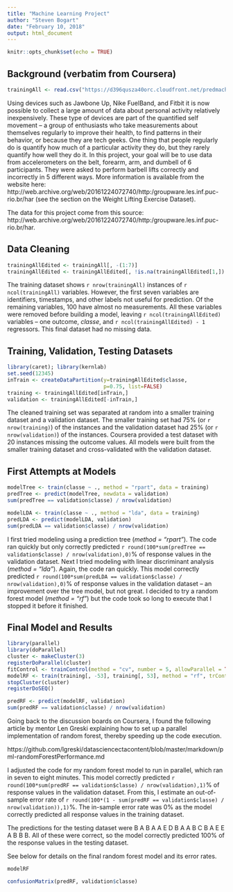 ---
title: "Machine Learning Project"
author: "Steven Bogart"
date: "February 10, 2018"
output: html_document
---

```{r setup, include=FALSE}
knitr::opts_chunk$set(echo = TRUE)
```

## Background (verbatim from Coursera)

```{r load_data}
trainingAll <- read.csv("https://d396qusza40orc.cloudfront.net/predmachlearn/pml-training.csv", header = TRUE)
```

Using devices such as Jawbone Up, Nike FuelBand, and Fitbit it is now possible to collect a large amount of data about personal activity relatively inexpensively. These type of devices are part of the quantified self movement – a group of enthusiasts who take measurements about themselves regularly to improve their health, to find patterns in their behavior, or because they are tech geeks. One thing that people regularly do is quantify how much of a particular activity they do, but they rarely quantify how well they do it. In this project, your goal will be to use data from accelerometers on the belt, forearm, arm, and dumbell of 6 participants. They were asked to perform barbell lifts correctly and incorrectly in 5 different ways. More information is available from the website here: http://web.archive.org/web/20161224072740/http:/groupware.les.inf.puc-rio.br/har (see the section on the Weight Lifting Exercise Dataset).

The data for this project come from this source: http://web.archive.org/web/20161224072740/http:/groupware.les.inf.puc-rio.br/har.

## Data Cleaning

```{r cleaning}
trainingAllEdited <- trainingAll[, -(1:7)]
trainingAllEdited <- trainingAllEdited[, !is.na(trainingAllEdited[1,]) & trainingAllEdited[1,] != ""]
```

The training dataset shows `r nrow(trainingAll)` instances of `r ncol(trainingAll)` variables.  However, the first seven variables are identifiers, timestamps, and other labels not useful for prediction.  Of the remaining variables, 100 have almost no measurements.  All these variables were removed before building a model, leaving `r ncol(trainingAllEdited)` variables -- one outcome, *classe*, and `r ncol(trainingAllEdited) - 1` regressors.  This final dataset had no missing data.

## Training, Validation, Testing Datasets

```{r partition}
library(caret); library(kernlab)
set.seed(12345)
inTrain <- createDataPartition(y=trainingAllEdited$classe,
                               p=0.75, list=FALSE)
training <- trainingAllEdited[inTrain,]
validation <- trainingAllEdited[-inTrain,]
```

The cleaned training set was separated at random into a smaller training dataset and a validation dataset.  The 
smaller training set had 75% (or `r nrow(training)`) of the instances and the validation dataset had 25% (or `r nrow(validation)`) of the instances.  Coursera provided a test dataset with 20 instances missing the outcome values.  All models were built from the smaller training dataset and cross-validated with the validation dataset.

## First Attempts at Models

```{r first_models}
modelTree <- train(classe ~ ., method = "rpart", data = training)
predTree <- predict(modelTree, newdata = validation)
sum(predTree == validation$classe) / nrow(validation)  

modelLDA <- train(classe ~ ., method = "lda", data = training)
predLDA <- predict(modelLDA, validation)
sum(predLDA == validation$classe) / nrow(validation)    
```


I first tried modeling using a prediction tree (*method = "rpart"*).  The code ran quickly but only correctly predicted `r round(100*sum(predTree == validation$classe) / nrow(validation),0)`% of response values in the validation dataset.  Next I tried modeling with linear discriminant analysis (*method = "lda"*).  Again, the code ran quickly.  This model correctly predicted `r round(100*sum(predLDA == validation$classe) / nrow(validation),0)`% of response values in the validation dataset -- an improvement over the tree model, but not great.  I decided to try a random forest model (*method = "rf"*) but the code took so long to execute that I stopped it before it finished.

## Final Model and Results

```{r final_model, cache = TRUE}
library(parallel)
library(doParallel)
cluster <- makeCluster(3)
registerDoParallel(cluster)
fitControl <- trainControl(method = "cv", number = 5, allowParallel = TRUE)
modelRF <- train(training[, -53], training[, 53], method = "rf", trControl = fitControl)
stopCluster(cluster)
registerDoSEQ()
```

```{r final_accuracy}
predRF <- predict(modelRF, validation)
sum(predRF == validation$classe) / nrow(validation)    
```

Going back to the discussion boards on Coursera, I found the following article by mentor Len Greski explaining how to 
set up a parallel implementation of random forest, thereby speeding up the code execution.

https://github.com/lgreski/datasciencectacontent/blob/master/markdown/pml-randomForestPerformance.md

I adjusted the code for my random forest model to run in parallel, which ran in seven to eight minutes.  This model correctly predicted `r round(100*sum(predRF == validation$classe) / nrow(validation),1)`% of response values in the validation dataset.  From this, I estimate an out-of-sample error rate of `r round(100*(1 - sum(predRF == validation$classe) / nrow(validation)),1)`%.  The in-sample error rate was 0% as the model correctly predicted all response values in the training dataset.

The predictions for the testing dataset were B A B A A E D B A A B C B A E E A B B B.  All of these were correct, 
so the model correctly predicted 100% of the response values in the testing dataset.

See below for details on the final random forest model and its error rates.

```{r final_model_details}
modelRF

confusionMatrix(predRF, validation$classe)
```
